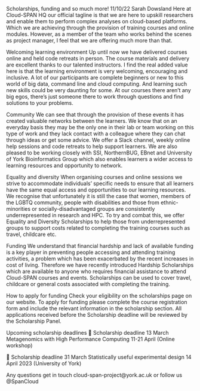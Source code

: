 Scholarships, funding and so much more!
11/10/22		Sarah Dowsland
Here at Cloud-SPAN HQ our official tagline is that we are here to upskill researchers and enable them to perform complex analyses on cloud-based platforms. Which we are achieving through the provision of training courses and online modules. However, as a member of the team who works behind the scenes as project manager, I feel that we are offering much more than that. 

Welcoming learning environment
Up until now we have delivered courses online and held code retreats in person. The course materials and delivery are excellent thanks to our talented instructors. I find the real added value here is that the learning environment is very welcoming, encouraging and inclusive. A lot of our participants are complete beginners or new to this world of big data, command line and cloud computing. And learning such new skills could be very daunting for some. At our courses there aren’t any big egos, there’s just someone there to work through questions and find solutions to your problems. 

Community
We can see that through the provision of these events it has created valuable networks between the learners. We know that on an everyday basis they may be the only one in their lab or team working on this type of work and they lack contact with a colleague where they can chat through ideas or get some advice. We offer a Slack channel, weekly online help sessions and code retreats to help support learners. We are also pleased to be working closely with SSI, NorthernBUG, EBnet and University of York Bioinformatics Group which also enables learners a wider access to learning resources and opportunity to network.

Equality and diversity
When organising courses and online sessions we strive to accommodate individuals’ specific needs to ensure that all learners have the same equal access and opportunities to our learning resources. We recognise that unfortunately it is still the case that women, members of the LGBTQ community, people with disabilities and those from ethnic-minorities or socially-disadvantaged groups are consistently underrepresented in research and HPC. To try and combat this, we offer Equality and Diversity Scholarships to help those from underrepresented groups to support costs related to completing the training courses such as travel, childcare etc.

Funding
We understand that financial hardship and lack of available funding is a key player in preventing people accessing and attending training activities, a problem which has been exacerbated by the recent increases in cost of living. Therefore we have recently introduced Hardship Scholarships which are available to anyone who requires financial assistance to attend Cloud-SPAN courses and events. Scholarships can be used to cover travel, childcare or general costs associated with completing the training. 

How to apply for funding
Check your eligibility on the scholarships page on our website. To apply for funding please complete the course registration form and include the relevant information in the scholarship section. All applications received before the Scholarship deadline will be reviewed by the Scholarship Panel. 

Upcoming scholarship deadlines
🔷 Scholarship deadline 13 March Metagenomics with High Performance Computing 11-21 April (Online workshop)

🔷 Scholarship deadline 31 March Statistically useful experimental design 14 April 2023 (University of York)

 

Any questions get in touch cloud-span-project@york.ac.uk or follow us @SpanCloud

